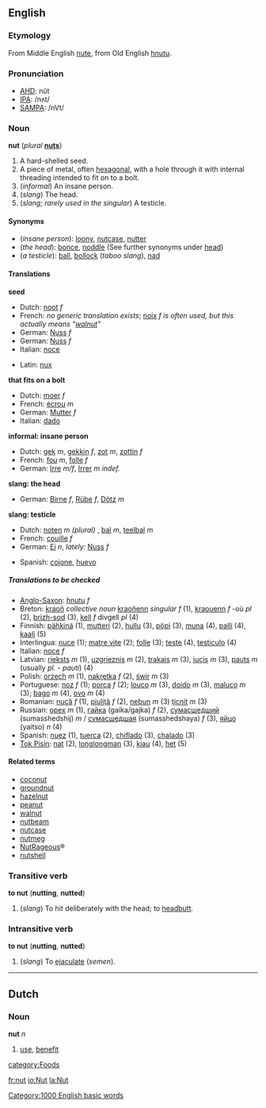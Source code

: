 ==English==
===Etymology===
From Middle English [[nute]], from Old English [[hnutu]]. <!-- Is Latin [[nux]], nuc- a cognate? -->
===Pronunciation===
*[[w:AHD|AHD]]: nŭt
*[[w:IPA|IPA]]: /nʌt/
*[[w:SAMPA|SAMPA]]: /nVt/
===Noun===
'''nut''' (''plural'' '''[[nuts]]''')

#A hard-shelled seed.
#A piece of metal, often [[hexagonal]], with a hole through it with internal threading intended to fit on to a bolt.
#(''informal'') An insane person.
#(''slang'') The head.
#(''slang; rarely used in the singular'') A testicle.

====Synonyms====
*(''insane person''): [[loony]], [[nutcase]], [[nutter]]
*(''the head''): [[bonce]], [[noddle]] (See further synonyms under [[head]])
*(''a testicle''): [[ball]], [[bollock]] (''taboo slang''), [[nad]]

====Translations====

'''seed'''
{{top}}
<!--Put translations for languages from A to I here-->
*Dutch: [[noot]] ''f''
*French: ''no generic translation exists''; [[noix]] ''f'' ''is often used, but this actually means "[[walnut]]"''
*German: [[Nuss]] ''f''
*German: [[Nuss]] ''f''
*Italian: [[noce]] {{f}}
{{mid}}
<!--Put translations for languages from J to Z here-->
*Latin: [[nux]]
{{bottom}}

'''that fits on a bolt'''
{{top}}
<!--Put translations for languages from A to I here-->
*Dutch: [[moer]] ''f''
*French: [[écrou]] ''m''
*German: [[Mutter]] ''f''
*Italian: [[dado]] {{m}}
{{mid}}
<!--Put translations for languages from J to Z here-->
{{bottom}}

'''informal: insane person'''
{{top}}
<!--Put translations for languages from A to I here-->
*Dutch: [[gek]] ''m'', [[gekkin]] ''f'', [[zot]] ''m'', [[zottin]] ''f''
*French: [[fou]] ''m'', [[folle]] ''f''
*German: [[Irre]] ''m/f'', [[Irrer]] ''m indef.''
{{mid}}
<!--Put translations for languages from J to Z here-->
{{bottom}}

'''slang: the head'''
{{top}}
<!--Put translations for languages from A to I here-->
*German: [[Birne]] ''f'', [[Rübe]] ''f'', [[Dötz]] ''m''
{{mid}}
<!--Put translations for languages from J to Z here-->
{{bottom}}

'''slang: testicle'''
{{top}}
<!--Put translations for languages from A to I here-->
*Dutch: [[noten]] ''m (plural)'' <!--Never heard this before-->, [[bal]] ''m'', [[teelbal]] ''m''
*French: [[couille]] ''f''
*German: [[Ei]] ''n'', ''lately:'' [[Nuss]] ''f''
{{mid}}
<!--Put translations for languages from J to Z here-->
*Spanish: [[cojone]], [[huevo]]
{{bottom}}

=====Translations to be checked=====
<!--Remove this section once all of the translations below have been moved into the tables above.-->
{{checktrans}}

*[[Anglo-Saxon]]: [[hnutu]] ''f''
*Breton: [[kraoñ]] ''collective noun'' [[kraoñenn]] ''singular f'' (1), [[kraouenn]] ''f'' -où ''pl'' (2), [[brizh-sod]] (3), [[kell]] ''f'' divgell ''pl'' (4)
*Finnish: [[pähkinä]] (1), [[mutteri]] (2), [[hullu]] (3), [[pöpi]] (3), [[muna#Finnish|muna]] (4), [[palli]] (4), [[kaali]] (5)
*Interlingua: [[nuce]] (1); [[matre vite]] (2); [[folle]] (3); [[teste]] (4), [[testiculo]] (4)
*Italian: [[noce]] ''f''
*Latvian: [[rieksts]] ''m'' (1), [[uzgrieznis]] ''m'' (2), [[trakais]] ''m'' (3), [[jucis]] ''m'' (3), [[pauts]] ''m'' (usually ''pl. - pauti'') (4)
*Polish: [[orzech]] ''m'' (1), [[nakrętka]] ''f'' (2), [[świr]] ''m'' (3)
*Portuguese: [[noz]] ''f'' (1); [[porca]] ''f'' (2); [[louco]] ''m'' (3), [[doido]] ''m'' (3), [[maluco]] ''m'' (3); [[bago]] ''m'' (4), [[ovo]] ''m'' (4)
*Romanian: [[nucă]] ''f'' (1), [[piuliţă]] ''f'' (2), [[nebun]] ''m'' (3) [[ţicnit]] ''m'' (3)
*Russian: [[орех]] ''m'' (1), [[гайка]] (gaika/gajka) ''f'' (2), [[сумасшедший]] (sumasshedshij) ''m'' / [[сумасшедшая]] (sumasshedshaya) ''f'' (3), [[яйцо]] (yaitso) ''n'' (4)
*Spanish: [[nuez]] (1), [[tuerca]] (2), [[chiflado]] (3), [[chalado]] (3)
*[[Tok Pisin]]: [[nat]] (2), [[longlongman]] (3), [[kiau]] (4), [[het]] (5)

====Related terms====
*[[coconut]]
*[[groundnut]]
*[[hazelnut]]
*[[peanut]]
*[[walnut]]
*[[nutbeam]]
*[[nutcase]]
*[[nutmeg]]
*[[NutRageous]]&reg;
*[[nutshell]]

===Transitive verb===
'''to nut''' ('''nutting''', '''nutted''')

#(''slang'') To hit deliberately with the head; to [[headbutt]].

===Intransitive verb===
'''to nut''' ('''nutting''', '''nutted''')

#(''slang'') To [[ejaculate]] (''semen'').

----
==Dutch==
===Noun===
'''nut''' ''n''

# [[use]], [[benefit]]

[[category:Foods]]
[[Category:1000 English basic words]]

[[fr:nut]]
[[io:Nut]]
[[la:Nut]]